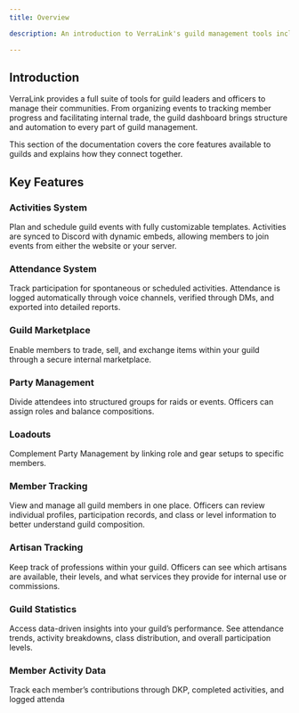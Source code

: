 ```yaml
---
title: Overview

description: An introduction to VerraLink's guild management tools including activities, attendance, marketplaces, member tracking, artisan tracking, and Discord integration.

---
```


## Introduction
VerraLink provides a full suite of tools for guild leaders and officers to manage their communities. From organizing events to tracking member progress and facilitating internal trade, the guild dashboard brings structure and automation to every part of guild management.

This section of the documentation covers the core features available to guilds and explains how they connect together.

## Key Features

### Activities System
Plan and schedule guild events with fully customizable templates. Activities are synced to Discord with dynamic embeds, allowing members to join events from either the website or your server.  

### Attendance System
Track participation for spontaneous or scheduled activities. Attendance is logged automatically through voice channels, verified through DMs, and exported into detailed reports.  

### Guild Marketplace
Enable members to trade, sell, and exchange items within your guild through a secure internal marketplace.  

### Party Management
Divide attendees into structured groups for raids or events. Officers can assign roles and balance compositions.  

### Loadouts
Complement Party Management by linking role and gear setups to specific members.  

### Member Tracking
View and manage all guild members in one place. Officers can review individual profiles, participation records, and class or level information to better understand guild composition.

### Artisan Tracking
Keep track of professions within your guild. Officers can see which artisans are available, their levels, and what services they provide for internal use or commissions.  

### Guild Statistics
Access data-driven insights into your guild’s performance. See attendance trends, activity breakdowns, class distribution, and overall participation levels.

### Member Activity Data
Track each member’s contributions through DKP, completed activities, and logged attenda

